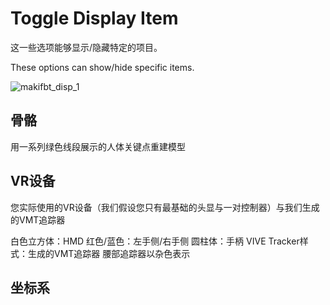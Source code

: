 # Toggle Display Item

这一些选项能够显示/隐藏特定的项目。

These options can show/hide specific items.

![makifbt_disp_1](image/guide_makifbt/6.jpg#pic_center)

## 骨骼

用一系列绿色线段展示的人体关键点重建模型

## VR设备

您实际使用的VR设备（我们假设您只有最基础的头显与一对控制器）与我们生成的VMT追踪器

白色立方体：HMD
红色/蓝色：左手侧/右手侧
圆柱体：手柄
VIVE Tracker样式：生成的VMT追踪器
腰部追踪器以杂色表示

## 坐标系


